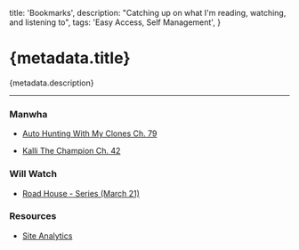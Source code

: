 
  title: 'Bookmarks',
  description: "Catching up on what I'm reading, watching, and listening to",
  tags: 'Easy Access, Self Management',
}

# {metadata.title}

{metadata.description}

---

### Manwha

- [<p className="flex gap-1">Auto Hunting With My Clones Ch. 79<ArrowUpRight className="mt-0.5 h-4 w-4 text-blue-600" /></p>](https://manhuaus.com/manga/auto-hunting-with-my-clones)
- [<p className="flex gap-1">Kalli The Champion Ch. 42<ArrowUpRight className="mt-0.5 h-4 w-4 text-blue-600" /></p>](https://manhuaus.com/manga/kalli-the-champion)

### Will Watch

- [<p className="flex gap-1">Road House - Series (March 21)<ArrowUpRight className="mt-0.5 h-4 w-4 text-blue-600" /></p>](https://www.youtube.com/watch?v=Y0ZsLudtfjI)

### Resources

- [<p className="flex gap-1">Site Analytics<ArrowUpRight className="mt-0.5 h-4 w-4 text-blue-600" /></p>](https://umami-rdt-li.vercel.app/share/3Aiazf1XBMaxwW30)
